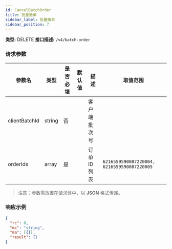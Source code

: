 ```yaml
---
id: CancelBatchOrder
title: 批量撤单
sidebar_label: 批量撤单
sidebar_position: 7
---
```


**类型:** DELETE
**接口描述:** `/v4/batch-order`

### 请求参数

| 参数名        | 类型   | 是否必填 | 默认值 | 描述         | 取值范围 |
|---------------|--------|----------|--------|--------------|----------|
| clientBatchId | string | 否       |        | 客户端批次号 |          |
| orderIds      | array  | 是       |        | 订单 ID 列表 | `6216559590087220004, 6216559590087220005` |

> 注意：参数需放置在请求体中，以 **JSON** 格式传递。

### 响应示例

```json title="Response"
{
  "rc": 0,
  "mc": "string",
  "ma": [{}],
  "result": {}
}
